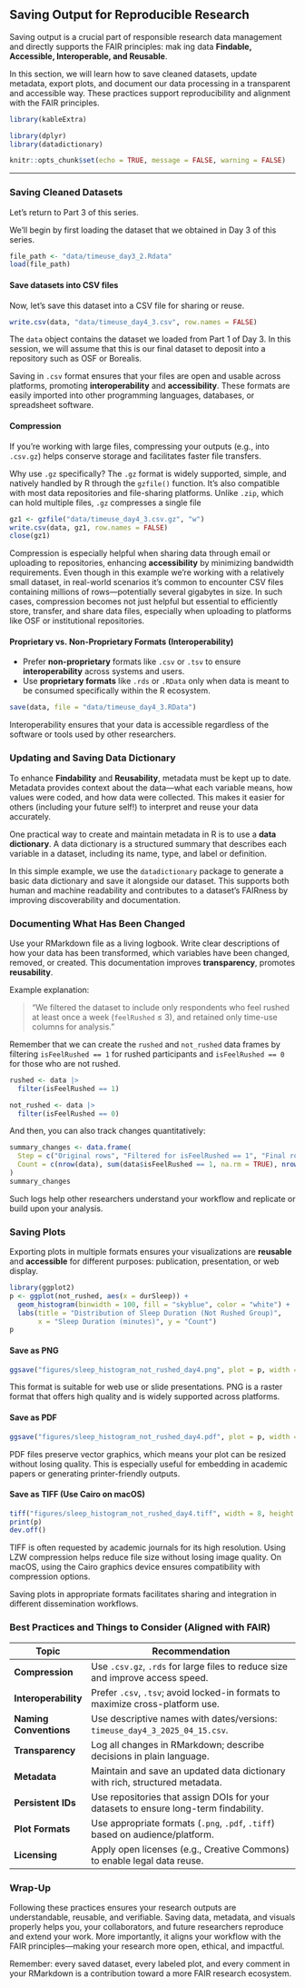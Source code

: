 ## Saving Output for Reproducible Research

:::note
Saving output is a crucial part of responsible research data management and directly supports the FAIR principles: mak ing data **Findable, Accessible, Interoperable, and Reusable**.
:::

In this section, we will learn how to save cleaned datasets, update metadata, export plots, and document our data processing in a transparent and accessible way. These practices support reproducibility and alignment with the FAIR principles.


```r
library(kableExtra)
```


```r
library(dplyr)
library(datadictionary)
```


```r
knitr::opts_chunk$set(echo = TRUE, message = FALSE, warning = FALSE)
```


---

### Saving Cleaned Datasets

Let’s return to Part 3 of this series.

We’ll begin by first loading the dataset that we obtained in Day 3 of this series.


```r
file_path <- "data/timeuse_day3_2.Rdata"
load(file_path)
```



#### Save datasets into CSV files

Now, let's save this dataset into a CSV file for sharing or reuse.


```r
write.csv(data, "data/timeuse_day4_3.csv", row.names = FALSE)
```

The `data` object contains the dataset we loaded from Part 1 of Day 3. In this session, we will assume that this is our final dataset to deposit into a repository such as OSF or Borealis.

Saving in `.csv` format ensures that your files are open and usable across platforms, promoting **interoperability** and **accessibility**. These formats are easily imported into other programming languages, databases, or spreadsheet software.


#### Compression

If you're working with large files, compressing your outputs (e.g., into `.csv.gz`) helps conserve storage and facilitates faster file transfers.

Why use `.gz` specifically? The `.gz` format is widely supported, simple, and natively handled by R through the `gzfile()` function. It's also compatible with most data repositories and file-sharing platforms. Unlike `.zip`, which can hold multiple files, `.gz` compresses a single file


```r
gz1 <- gzfile("data/timeuse_day4_3.csv.gz", "w")
write.csv(data, gz1, row.names = FALSE)
close(gz1)
```

Compression is especially helpful when sharing data through email or uploading to repositories, enhancing **accessibility** by minimizing bandwidth requirements. Even though in this example we're working with a relatively small dataset, in real-world scenarios it's common to encounter CSV files containing millions of rows—potentially several gigabytes in size. In such cases, compression becomes not just helpful but essential to efficiently store, transfer, and share data files, especially when uploading to platforms like OSF or institutional repositories.


#### Proprietary vs. Non-Proprietary Formats (Interoperability)

- Prefer **non-proprietary** formats like `.csv` or `.tsv` to ensure **interoperability** across systems and users.
- Use **proprietary formats** like `.rds` or `.RData` only when data is meant to be consumed specifically within the R ecosystem.


```r
save(data, file = "data/timeuse_day4_3.RData")
```

Interoperability ensures that your data is accessible regardless of the software or tools used by other researchers.


### Updating and Saving Data Dictionary

To enhance **Findability** and **Reusability**, metadata must be kept up to date. Metadata provides context about the data—what each variable means, how values were coded, and how data were collected. This makes it easier for others (including your future self!) to interpret and reuse your data accurately.

One practical way to create and maintain metadata in R is to use a **data dictionary**. A data dictionary is a structured summary that describes each variable in a dataset, including its name, type, and label or definition.

In this simple example, we use the `datadictionary` package to generate a basic data dictionary and save it alongside our dataset. This supports both human and machine readability and contributes to a dataset’s FAIRness by improving discoverability and documentation.


<!--
filtered_dict <- create_dictionary(rushed, var_labels = labels_full)
write.csv(filtered_dict, "data/data_dictionary_rushed_data.csv", row.names = FALSE)
save(filtered_dict, file = "data/data_dictionary_rushed.RData")
-->

<!-- Rich metadata supports machine readability and allows datasets to be indexed and searched in repositories, directly addressing **FAIR** goals. -->


### Documenting What Has Been Changed

Use your RMarkdown file as a living logbook. Write clear descriptions of how your data has been transformed, which variables have been changed, removed, or created. This documentation improves **transparency**, promotes **reusability**.

Example explanation:

> "We filtered the dataset to include only respondents who feel rushed at least once a week (`feelRushed` ≤ 3), and retained only time-use columns for analysis."


Remember that we can create the `rushed` and `not_rushed` data frames by filtering `isFeelRushed == 1` for rushed participants and `isFeelRushed == 0` for those who are not rushed.


```r
rushed <- data |> 
  filter(isFeelRushed == 1)

not_rushed <- data |> 
  filter(isFeelRushed == 0)
```


And then, you can also track changes quantitatively:


```r
summary_changes <- data.frame(
  Step = c("Original rows", "Filtered for isFeelRushed == 1", "Final rows"),
  Count = c(nrow(data), sum(data$isFeelRushed == 1, na.rm = TRUE), nrow(rushed))
)
summary_changes
```

Such logs help other researchers understand your workflow and replicate or build upon your analysis.


### Saving Plots

Exporting plots in multiple formats ensures your visualizations are **reusable** and **accessible** for different purposes: publication, presentation, or web display.


```r
library(ggplot2)
p <- ggplot(not_rushed, aes(x = durSleep)) +
  geom_histogram(binwidth = 100, fill = "skyblue", color = "white") +
  labs(title = "Distribution of Sleep Duration (Not Rushed Group)",
       x = "Sleep Duration (minutes)", y = "Count")
p
```


#### Save as PNG

```r
ggsave("figures/sleep_histogram_not_rushed_day4.png", plot = p, width = 8, height = 6, dpi = 300)
```

This format is suitable for web use or slide presentations. PNG is a raster format that offers high quality and is widely supported across platforms.


#### Save as PDF

```r
ggsave("figures/sleep_histogram_not_rushed_day4.pdf", plot = p, width = 8, height = 6)
```

PDF files preserve vector graphics, which means your plot can be resized without losing quality. This is especially useful for embedding in academic papers or generating printer-friendly outputs.


#### Save as TIFF (Use Cairo on macOS)

```r
tiff("figures/sleep_histogram_not_rushed_day4.tiff", width = 8, height = 6, units = "in", res = 600, compression = "lzw", type = "cairo")
print(p)
dev.off()
```

TIFF is often requested by academic journals for its high resolution. Using LZW compression helps reduce file size without losing image quality. On macOS, using the Cairo graphics device ensures compatibility with compression options.


Saving plots in appropriate formats facilitates sharing and integration in different dissemination workflows.


### Best Practices and Things to Consider (Aligned with FAIR)

| Topic                   | Recommendation                                                                 |
|------------------------|--------------------------------------------------------------------------------|
| **Compression**        | Use `.csv.gz`, `.rds` for large files to reduce size and improve access speed. |
| **Interoperability**   | Prefer `.csv`, `.tsv`; avoid locked-in formats to maximize cross-platform use. |
| **Naming Conventions** | Use descriptive names with dates/versions: `timeuse_day4_3_2025_04_15.csv`.    |
| **Transparency**       | Log all changes in RMarkdown; describe decisions in plain language.            |
| **Metadata**           | Maintain and save an updated data dictionary with rich, structured metadata.   |
| **Persistent IDs**     | Use repositories that assign DOIs for your datasets to ensure long-term findability. |
| **Plot Formats**       | Use appropriate formats (`.png`, `.pdf`, `.tiff`) based on audience/platform.  |
| **Licensing**          | Apply open licenses (e.g., Creative Commons) to enable legal data reuse.       |


### Wrap-Up

Following these practices ensures your research outputs are understandable, reusable, and verifiable. Saving data, metadata, and visuals properly helps you, your collaborators, and future researchers reproduce and extend your work. More importantly, it aligns your workflow with the FAIR principles—making your research more open, ethical, and impactful.

Remember: every saved dataset, every labeled plot, and every comment in your RMarkdown is a contribution toward a more FAIR research ecosystem.
